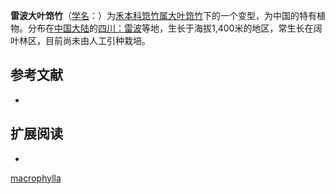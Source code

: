 {{Infraspeciesbox
| image = 
| image_caption = 
| status = 
| status_system = 
| species link = 大叶筇竹
| genus = Qiongzhuea
| species = macrophylla
| forma = leiboensis
| authority = Hsueh
| synonyms = 
|}}

'''雷波大叶筇竹'''（[[学名|学名]]：{{lang|la|'''''Qiongzhuea macrophylla'' f. ''leiboensis'''''}}）为[[禾本科|禾本科]][[筇竹属|筇竹属]][[大叶筇竹|大叶筇竹]]下的一个变型，为中国的特有植物。分布在[[中国大陆|中国大陆]]的[[四川：雷波|四川：雷波]]等地，生长于海拔1,400米的地区，常生长在阔叶林区，目前尚未由人工引种栽培。

== 参考文献 ==
{{refbegin}}
* {{CPNI| zh=雷波大叶筇竹 | id=233-04302 | binomial=Qiongzhuea macrophylla | authority=Hsueh | form=leiboensis | accessdate=2013-01-17}}
{{refend}}

== 扩展阅读 ==
{{refbegin}}
* {{wikispecies-inline|Qiongzhuea macrophylla f. leiboensis|雷波大叶筇竹}}
{{refend}}
{{Taxonbar|from=Q15230957}}

{{DEFAULTSORT:Qiongzhuea macrophylla f. leiboensis}}
[[Category:筇竹属|macrophylla]]


{{Bamboo-stub}}